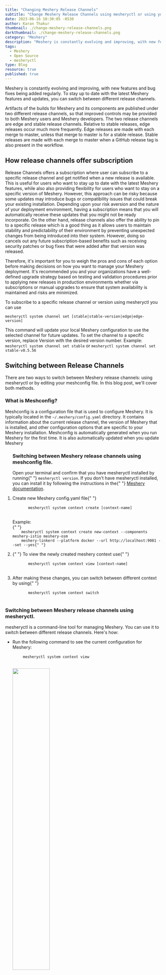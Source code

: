 ```yaml
---
title: "Changing Meshery Release Channels"
subtitle: "Change Meshery Release Channels using mesheryctl or using your meshconfig file."
date: 2023-06-16 10:30:05 -0530
author: Karan Thakur
thumbnail: ./change-meshery-release-channels.png
darkthumbnail: ./change-meshery-release-channels.png
category: "Meshery"
description: "Meshery is constantly evolving and improving, with new features and bug fixes being added regularly. To stay up to date with the latest Meshery features and updates, you can switch between different release channels."
tags:
  - Meshery
  - Open Source
  - mesheryctl
type: Blog
resource: true
published: true
---
```



<BlogWrapper>

<p>
  Meshery is constantly evolving and improving, with new features and bug fixes being added
  regularly. To stay up to date with the latest Meshery features and updates, you can switch between
  different release channels.
</p>
<p>
  Artifacts of the builds for Meshery and its components are published under two different release
  channels, so that improved controls may be provided to both Meshery users and Meshery developers.
  The two release channels are edge and stable release channels. Relative to stable releases, edge
  releases occur much more frequently. Edge releases are made with each merge to master, unless that
  merge to master is for a stable release. Stable releases are made with each merge to master when a
  GitHub release tag is also present in the workflow.
</p>

<h2> How release channels offer subscription </h2>
<p>
  Release Channels offers a subscription where user can subscribe to a specific  release channel and get notified when a new release is available. This is  useful for users who want to stay up to date with the latest Meshery features, while also also providing flexibility for users who want to stay on a specific version of Meshery.
  However, this approach can be risky because some updates may introduce bugs or compatibility issues that could break your existing installation. Depending upon your risk aversion and the nature of your deployment environment, having a subscription means that you will automatically receive these updates that you might not be ready incorporate. On the other hand, release channels also offer the ability to pin to a specific release which is a  good thing as it allows users to maintain stability and predictability of their environment by preventing unexpected changes from being introduced into their system. However, doing so cancels out any future subscription-based benefits such as receiving security patches or bug fixes that were added after that version was released.

Therefore, it's important for you to weigh the pros and cons of each option before making decisions on how you want to manage your Meshery deployment. It's recommended you and your organizations have a well-defined upgrade strategy based on testing and validation procedures prior to applying new releases in production environments whether via subscriptions or manual upgrades to ensure that system availability is maintained and risks are minimized.

</p>
<p>
To subscribe to a specific release channel or version using mesheryctl you can use 
<pre><code class="language-bash">mesheryctl system channel set [stable|stable-version|edge|edge-version] </code></pre>
This command will update your local Meshery configuration to use the selected channel for future updates. To set the channel to a specific version, replace Version with the desired version number. Example: <code class="language-bash">mesheryctl system channel set stable</code> or <code class="language-bash">mesheryctl system channel set stable-v0.5.56</code>
</p>
<h2> Switching between Release Channels</h2>
<p>There are two ways to switch between Meshery release channels: using mesheryctl or by editing your meshconfig file. In this blog post, we'll cover both methods.</p>

<h3>What is Meshconfig?</h3>
<p>
  Meshconfig is a configuration file that is used to configure Meshery. It is typically located in
  the <code>~/.meshery/config.yaml</code> directory. It contains information about the current
  release channel, the version of Meshery that is installed, and other configuration options that
  are specific to your Meshery installation. Meshconfig is automatically generated when you run
  Meshery for the first time. It is also automatically updated when you update Meshery
</p>

<ol>
  <h3>Switching between Meshery release channels using meshconfig file.</h3>
  <p>
    Open your terminal and confirm that you have mesheryctl installed by running{" "}
    <code>mesheryctl version</code>. If you don't have mesheryctl installed, you can install it by
    following the instructions in the{" "}
    <a href="https://docs.meshery.io/installation/mesheryctl">Meshery documentation</a>.
  </p>
  <li>
    Create new Meshery config.yaml file{" "}
    <pre>
      <code class="language=bash">mesheryctl system context create [context-name]</code>
    </pre>
  </li>
  Example: <br />{" "}
  <code class="language-bash">
    mesheryctl system context create new-context --components meshery-istio meshery-osm
    meshery-linkerd --platform docker --url http://localhost:9081 --set --yes{" "}
  </code>
  <li>
    {" "}
    To view the newly created meshery context use{" "}
    <pre>
      <code class="language-bash">mesheryctl system context view [context-name]</code>
    </pre>
  </li>
  <li>
    After making these changes, you can switch between different context by using{" "}
    <pre>
      <code class="language-bash">mesheryctl system context switch</code>
    </pre>
  </li>
</ol>

<h3>Switching between Meshery release channels using mesheryctl.</h3>
<p>
  mesheryctl is a command-line tool for managing Meshery. You can use it to switch between different
  release channels. Here's how:
</p>

<ul>
  <li>Run the following command to see the current configuration for Meshery:</li>
  <pre>
    <code class="language-bash">mesheryctl system context view</code>
  </pre>
  <img src={MesheryVersion} className="image-center" style="width:50%;"></img>
  <p>
    This will show you the currently channels ,<b>stable</b> or <b>edge</b>, along with the version
    number and other information.
  </p>
  <li>Run the following command to switch to a different release channel:</li>
  <pre>
    <code class="language-bash">mesheryctl system channel switch</code>
  </pre>
  This command will update your meshconfig file to switch release channel and version of context in
  focus. To switch the channel to a specific version, replace <b>Version</b> with the desired
  version number.
  <li>
    {" "}
    To confirm that the channel has been changed, run the following command again:{" "}
    <pre>
      <code class="language-bash">mesheryctl system channel view</code>
    </pre>
  </li>
</ul>

<h2>Conclusion </h2>

<p>
  Switching between Meshery release channels is a simple and straightforward process. You can do it
  using mesheryctl or by switching between your meshconfig file. Whether you want stable updates or
  bleeding-edge features, Meshery has a release channel that suits your needs. Just remember to
  carefully consider your use case and needs before making any changes to ensure that you have the
  best Meshery experience.
</p>

</BlogWrapper>
